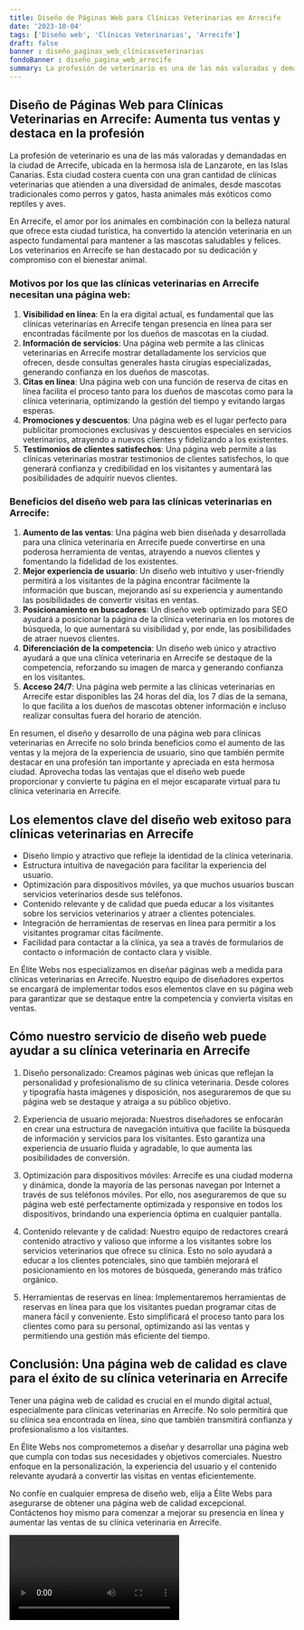 ```yaml
---
title: Diseño de Páginas Web para Clínicas Veterinarias en Arrecife
date: '2023-10-04'
tags: ['Diseño web', 'Clínicas Veterinarias', 'Arrecife']
draft: false
banner : diseño_paginas_web_clínicasveterinarias
fondoBanner : diseño_pagina_web_arrecife
summary: La profesión de veterinario es una de las más valoradas y demandadas en la ciudad de Arrecife, ubicada en la hermosa isla de Lanzarote, en las Islas Canarias. Esta ciudad costera cuenta con una gran cantidad de clínicas veterinarias que atienden a una diversidad de animales, desde mascotas tradicionales como perros y gatos, hasta animales más exóticos como reptiles y aves.
---
```


## Diseño de Páginas Web para Clínicas Veterinarias en Arrecife: Aumenta tus ventas y destaca en la profesión

La profesión de veterinario es una de las más valoradas y demandadas en la ciudad de Arrecife, ubicada en la hermosa isla de Lanzarote, en las Islas Canarias. Esta ciudad costera cuenta con una gran cantidad de clínicas veterinarias que atienden a una diversidad de animales, desde mascotas tradicionales como perros y gatos, hasta animales más exóticos como reptiles y aves.

En Arrecife, el amor por los animales en combinación con la belleza natural que ofrece esta ciudad turística, ha convertido la atención veterinaria en un aspecto fundamental para mantener a las mascotas saludables y felices. Los veterinarios en Arrecife se han destacado por su dedicación y compromiso con el bienestar animal.

### Motivos por los que las clínicas veterinarias en Arrecife necesitan una página web:

1. **Visibilidad en línea**: En la era digital actual, es fundamental que las clínicas veterinarias en Arrecife tengan presencia en línea para ser encontradas fácilmente por los dueños de mascotas en la ciudad.
2. **Información de servicios**: Una página web permite a las clínicas veterinarias en Arrecife mostrar detalladamente los servicios que ofrecen, desde consultas generales hasta cirugías especializadas, generando confianza en los dueños de mascotas.
3. **Citas en línea**: Una página web con una función de reserva de citas en línea facilita el proceso tanto para los dueños de mascotas como para la clínica veterinaria, optimizando la gestión del tiempo y evitando largas esperas.
4. **Promociones y descuentos**: Una página web es el lugar perfecto para publicitar promociones exclusivas y descuentos especiales en servicios veterinarios, atrayendo a nuevos clientes y fidelizando a los existentes.
5. **Testimonios de clientes satisfechos**: Una página web permite a las clínicas veterinarias mostrar testimonios de clientes satisfechos, lo que generará confianza y credibilidad en los visitantes y aumentará las posibilidades de adquirir nuevos clientes.

### Beneficios del diseño web para las clínicas veterinarias en Arrecife:

1. **Aumento de las ventas**: Una página web bien diseñada y desarrollada para una clínica veterinaria en Arrecife puede convertirse en una poderosa herramienta de ventas, atrayendo a nuevos clientes y fomentando la fidelidad de los existentes.
2. **Mejor experiencia de usuario**: Un diseño web intuitivo y user-friendly permitirá a los visitantes de la página encontrar fácilmente la información que buscan, mejorando así su experiencia y aumentando las posibilidades de convertir visitas en ventas.
3. **Posicionamiento en buscadores**: Un diseño web optimizado para SEO ayudará a posicionar la página de la clínica veterinaria en los motores de búsqueda, lo que aumentará su visibilidad y, por ende, las posibilidades de atraer nuevos clientes.
4. **Diferenciación de la competencia**: Un diseño web único y atractivo ayudará a que una clínica veterinaria en Arrecife se destaque de la competencia, reforzando su imagen de marca y generando confianza en los visitantes.
5. **Acceso 24/7**: Una página web permite a las clínicas veterinarias en Arrecife estar disponibles las 24 horas del día, los 7 días de la semana, lo que facilita a los dueños de mascotas obtener información e incluso realizar consultas fuera del horario de atención.

En resumen, el diseño y desarrollo de una página web para clínicas veterinarias en Arrecife no solo brinda beneficios como el aumento de las ventas y la mejora de la experiencia de usuario, sino que también permite destacar en una profesión tan importante y apreciada en esta hermosa ciudad. Aprovecha todas las ventajas que el diseño web puede proporcionar y convierte tu página en el mejor escaparate virtual para tu clínica veterinaria en Arrecife.

<GifSeo />

<Cta />

## Los elementos clave del diseño web exitoso para clínicas veterinarias en Arrecife

- Diseño limpio y atractivo que refleje la identidad de la clínica veterinaria.
- Estructura intuitiva de navegación para facilitar la experiencia del usuario.
- Optimización para dispositivos móviles, ya que muchos usuarios buscan servicios veterinarios desde sus teléfonos.
- Contenido relevante y de calidad que pueda educar a los visitantes sobre los servicios veterinarios y atraer a clientes potenciales.
- Integración de herramientas de reservas en línea para permitir a los visitantes programar citas fácilmente.
- Facilidad para contactar a la clínica, ya sea a través de formularios de contacto o información de contacto clara y visible.

En Élite Webs nos especializamos en diseñar páginas web a medida para clínicas veterinarias en Arrecife. Nuestro equipo de diseñadores expertos se encargará de implementar todos esos elementos clave en su página web para garantizar que se destaque entre la competencia y convierta visitas en ventas.

## Cómo nuestro servicio de diseño web puede ayudar a su clínica veterinaria en Arrecife

1. Diseño personalizado: Creamos páginas web únicas que reflejan la personalidad y profesionalismo de su clínica veterinaria. Desde colores y tipografía hasta imágenes y disposición, nos aseguraremos de que su página web se destaque y atraiga a su público objetivo.

2. Experiencia de usuario mejorada: Nuestros diseñadores se enfocarán en crear una estructura de navegación intuitiva que facilite la búsqueda de información y servicios para los visitantes. Esto garantiza una experiencia de usuario fluida y agradable, lo que aumenta las posibilidades de conversión.

3. Optimización para dispositivos móviles: Arrecife es una ciudad moderna y dinámica, donde la mayoría de las personas navegan por Internet a través de sus teléfonos móviles. Por ello, nos aseguraremos de que su página web esté perfectamente optimizada y responsive en todos los dispositivos, brindando una experiencia óptima en cualquier pantalla.

4. Contenido relevante y de calidad: Nuestro equipo de redactores creará contenido atractivo y valioso que informe a los visitantes sobre los servicios veterinarios que ofrece su clínica. Esto no solo ayudará a educar a los clientes potenciales, sino que también mejorará el posicionamiento en los motores de búsqueda, generando más tráfico orgánico.

5. Herramientas de reservas en línea: Implementaremos herramientas de reservas en línea para que los visitantes puedan programar citas de manera fácil y conveniente. Esto simplificará el proceso tanto para los clientes como para su personal, optimizando así las ventas y permitiendo una gestión más eficiente del tiempo.

## Conclusión: Una página web de calidad es clave para el éxito de su clínica veterinaria en Arrecife

Tener una página web de calidad es crucial en el mundo digital actual, especialmente para clínicas veterinarias en Arrecife. No solo permitirá que su clínica sea encontrada en línea, sino que también transmitirá confianza y profesionalismo a los visitantes.

En Élite Webs nos comprometemos a diseñar y desarrollar una página web que cumpla con todas sus necesidades y objetivos comerciales. Nuestro enfoque en la personalización, la experiencia del usuario y el contenido relevante ayudará a convertir las visitas en ventas eficientemente.

No confíe en cualquier empresa de diseño web, elija a Élite Webs para asegurarse de obtener una página web de calidad excepcional. Contáctenos hoy mismo para comenzar a mejorar su presencia en línea y aumentar las ventas de su clínica veterinaria en Arrecife.

<Video />

<CtaBot job='Clínicas Veterinarias' city='Arrecife'/>

<Gmaps query='Arrecife+españa+maps' />